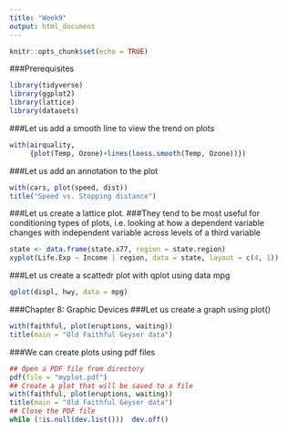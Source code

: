 ```yaml
---
title: "Week9"
output: html_document
---
```


```r
knitr::opts_chunk$set(echo = TRUE)
```
###Prerequisites
```r
library(tidyverse)
library(ggplot2)
library(lattice)
library(datasets)
```
###Let us add a smooth line to view the trend on plots
```r
with(airquality, 
     {plot(Temp, Ozone)+lines(loess.smooth(Temp, Ozone))})
```

###Let us add an annotation to the plot
```r
with(cars, plot(speed, dist))
title("Speed vs. Stopping distance")
```

###Let us create a lattice plot. 
###They tend to be most useful for conditioning types of plots, i.e. looking at how a dependent variable changes with independent variable across levels of a third variable
```r
state <- data.frame(state.x77, region = state.region)
xyplot(Life.Exp ~ Income | region, data = state, layout = c(4, 1))
```

###Let us create a scattedr plot with qplot using data mpg
```r
qplot(displ, hwy, data = mpg)
```

###Chapter 8: Graphic Devices
###Let us create a graph using plot()
```r
with(faithful, plot(eruptions, waiting))
title(main = "Old Faithful Geyser data")  
```

###We can create plots using pdf files
```r
## Open a PDF file from directory
pdf(file = "myplot.pdf")  
## Create a plot that will be saved to a file
with(faithful, plot(eruptions, waiting))  
title(main = "Old Faithful Geyser data")
## Close the PDF file
while (!is.null(dev.list()))  dev.off()
```
